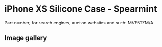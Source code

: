 
# iPhone XS Silicone Case - Spearmint

Part number, for search engines, auction websites and such: MVF52ZM/A

## Image gallery

<div style={{ width: "768px" }}>
  <GalleryComponent
    images={[
      {
        original: "/everysource/MVF52.webp",
        thumbnail: "/everypreview/MVF52.webp",
      },
      {
        original: "/everysource/MVF52_AV1_GOLD.webp",
        thumbnail: "/everypreview/MVF52_AV1_GOLD.webp",
      },
      {
        original: "/everysource/MVF52_AV1_SILVER.webp",
        thumbnail: "/everypreview/MVF52_AV1_SILVER.webp",
      },
      {
        original: "/everysource/MVF52_AV1_SPACE_GRAY.webp",
        thumbnail: "/everypreview/MVF52_AV1_SPACE_GRAY.webp",
      },
      {
        original: "/everysource/MVF52_AV2.webp",
        thumbnail: "/everypreview/MVF52_AV2.webp",
      }
    ]}
  />
</div>